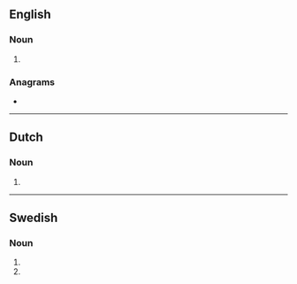 {{also|Lagers|lägers|lågers}}
==English==

===Noun===
{{head|en|noun form}}

# {{plural of|lager|lang=en}}

===Anagrams===
* {{anagrams|en|a=aeglrs|Aglers|Glaser|Larges|Ragles|Slager|ergals|glares|larges|regals}}

----

==Dutch==

===Noun===
{{head|nl|noun plural form}}

# {{plural of|nl|lager}}

----

==Swedish==

===Noun===
{{head|sv|noun form}}

# {{sv-noun-form-indef-gen-pl|lager}}
# {{sv-noun-form-indef-gen|lager}}